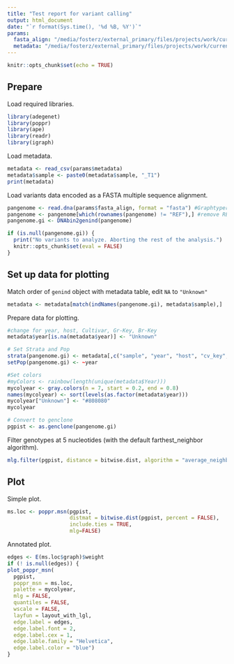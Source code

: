 ```yaml
---
title: "Test report for variant calling"
output: html_document
date: "`r format(Sys.time(), '%d %B, %Y')`"
params:
  fasta_align: "/media/fosterz/external_primary/files/projects/work/current/nf-core-plantpathsurveil/work/0c/bac4d3567b175ccebf06334ce61d3c/PR-102_v3.1.fasta"
  metadata: "/media/fosterz/external_primary/files/projects/work/current/nf-core-plantpathsurveil/test/data/metadata_small.csv"
---
```


```r
knitr::opts_chunk$set(echo = TRUE)
```

## Prepare

Load required libraries.

```r
library(adegenet)
library(poppr)
library(ape)
library(readr)
library(igraph)
```


Load metadata.

```r
metadata <- read_csv(params$metadata)
metadata$sample <- paste0(metadata$sample, "_T1")
print(metadata)
```

Load variants data encoded as a FASTA multiple sequence alignment.

```r
pangenome <- read.dna(params$fasta_align, format = "fasta") #Graphtyper
pangenome <- pangenome[which(rownames(pangenome) != "REF"),] #remove REF seq
pangenome.gi <- DNAbin2genind(pangenome)
```

```r
if (is.null(pangenome.gi)) {
  print("No variants to analyze. Aborting the rest of the analysis.")
  knitr::opts_chunk$set(eval = FALSE)
}
```


## Set up data for plotting

Match order of `genind` object with metadata table, edit `NA` to `"Unknown"`

```r
metadata <- metadata[match(indNames(pangenome.gi), metadata$sample),]
```

Prepare data for plotting. 

```r
#change for year, host, Cultivar, Gr-Key, Br-Key
metadata$year[is.na(metadata$year)] <- "Unknown"

# Set Strata and Pop
strata(pangenome.gi) <- metadata[,c("sample", "year", "host", "cv_key", "date_received")]
setPop(pangenome.gi) <- ~year

#Set colors
#myColors <- rainbow(length(unique(metadata$Year)))
mycolyear <- gray.colors(n = 7, start = 0.2, end = 0.8)
names(mycolyear) <- sort(levels(as.factor(metadata$year)))
mycolyear["Unknown"] <- "#808080"
mycolyear

# Convert to genclone
pgpist <- as.genclone(pangenome.gi)
```

Filter genotypes at 5 nucleotides (with the default farthest_neighbor algorithm).

```r
mlg.filter(pgpist, distance = bitwise.dist, algorithm = "average_neighbor",  percent = FALSE) <- 6
```


## Plot 

Simple plot.

```r
ms.loc <- poppr.msn(pgpist,
                    distmat = bitwise.dist(pgpist, percent = FALSE),
                    include.ties = TRUE,
                    mlg=FALSE)
```

Annotated plot.

```r
edges <- E(ms.loc$graph)$weight
if (! is.null(edges)) {
plot_poppr_msn(
  pgpist,
  poppr_msn = ms.loc,
  palette = mycolyear,
  mlg = FALSE,
  quantiles = FALSE,
  wscale = FALSE,
  layfun = layout_with_lgl,
  edge.label = edges,
  edge.label.font = 2,
  edge.label.cex = 1,
  edge.lable.family = "Helvetica",
  edge.label.color = "blue")
}
```

